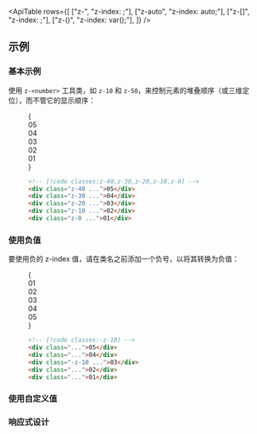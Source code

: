 

<ApiTable
  rows={[
    ["z-<number>", "z-index: <number>;"],
    ["z-auto", "z-index: auto;"],
    ["z-[<value>]", "z-index: <value>;"],
    ["z-(<custom-property>)", "z-index: var(<custom-property>);"],
  ]}
/>

## 示例

### 基本示例

使用 `z-<number>` 工具类，如 `z-10` 和 `z-50`，来控制元素的堆叠顺序（或三维定位），而不管它的显示顺序：

<Figure>

<Example>
  {
    <div className="flex justify-center -space-x-3 font-mono text-sm leading-6 font-bold text-white">
      <div className="z-40 flex size-16 items-center justify-center rounded-full bg-pink-500 shadow-lg outline-2 outline-white dark:outline-[#11121E]">
        05
      </div>
      <div className="z-30 flex size-16 items-center justify-center rounded-full bg-pink-500 shadow-lg outline-2 outline-white dark:outline-[#11121E]">
        04
      </div>
      <div className="z-20 flex size-16 items-center justify-center rounded-full bg-pink-500 shadow-lg outline-2 outline-white dark:outline-[#11121E]">
        03
      </div>
      <div className="z-10 flex size-16 items-center justify-center rounded-full bg-pink-500 shadow-lg outline-2 outline-white dark:outline-[#11121E]">
        02
      </div>
      <div className="z-0 flex size-16 items-center justify-center rounded-full bg-pink-500 shadow-lg outline-2 outline-white dark:outline-[#11121E]">
        01
      </div>
    </div>
  }
</Example>

```html
<!-- [!code classes:z-40,z-30,z-20,z-10,z-0] -->
<div class="z-40 ...">05</div>
<div class="z-30 ...">04</div>
<div class="z-20 ...">03</div>
<div class="z-10 ...">02</div>
<div class="z-0 ...">01</div>
```

</Figure>

### 使用负值

要使用负的 z-index 值，请在类名之前添加一个负号，以将其转换为负值：

<Figure>

<Example>
  {
    <div className="isolate flex justify-center -space-x-3 font-mono text-sm leading-6 font-bold text-white">
      <div className="flex size-16 items-center justify-center rounded-full bg-fuchsia-500 shadow-lg outline-2 outline-white dark:outline-[#11121E]">
        01
      </div>
      <div className="flex size-16 items-center justify-center rounded-full bg-fuchsia-500 shadow-lg outline-2 outline-white dark:outline-[#11121E]">
        02
      </div>
      <div className="-z-10 flex size-16 items-center justify-center rounded-full bg-fuchsia-500 shadow-lg outline-2 outline-white dark:outline-[#11121E]">
        03
      </div>
      <div className="flex size-16 items-center justify-center rounded-full bg-fuchsia-500 shadow-lg outline-2 outline-white dark:outline-[#11121E]">
        04
      </div>
      <div className="flex size-16 items-center justify-center rounded-full bg-fuchsia-500 shadow-lg outline-2 outline-white dark:outline-[#11121E]">
        05
      </div>
    </div>
  }
</Example>

```html
<!-- [!code classes:-z-10] -->
<div class="...">05</div>
<div class="...">04</div>
<div class="-z-10 ...">03</div>
<div class="...">02</div>
<div class="...">01</div>
```

</Figure>

### 使用自定义值

<UsingACustomValue utility="z" name="堆叠顺序" value="calc(var(--index)+1)" />

### 响应式设计

<ResponsiveDesign property="z-index" defaultClass="z-0" featuredClass="z-50" />
